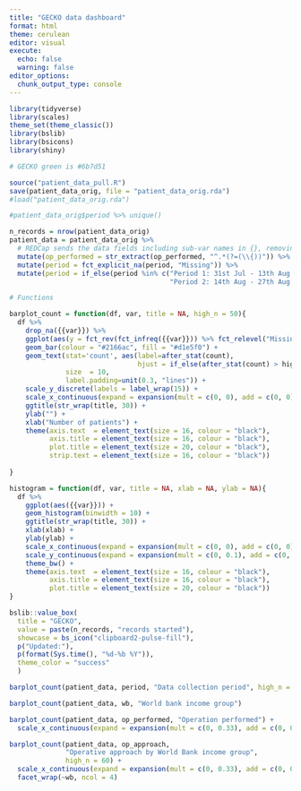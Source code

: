```yaml
---
title: "GECKO data dashboard"
format: html
theme: cerulean
editor: visual
execute:
  echo: false
  warning: false
editor_options: 
  chunk_output_type: console
---
```



```r
library(tidyverse)
library(scales)
theme_set(theme_classic())
library(bslib)
library(bsicons)
library(shiny)

# GECKO green is #6b7d51

source("patient_data_pull.R")
save(patient_data_orig, file = "patient_data_orig.rda")
#load("patient_data_orig.rda")

#patient_data_orig$period %>% unique()

n_records = nrow(patient_data_orig)
patient_data = patient_data_orig %>% 
  # REDCap sends the data fields including sub-var names in {}, removing here:
  mutate(op_performed = str_extract(op_performed, "^.*(?=(\\{))")) %>% 
  mutate(period = fct_explicit_na(period, "Missing")) %>% 
  mutate(period = if_else(period %in% c("Period 1: 31st Jul - 13th Aug 2023",
                                        "Period 2: 14th Aug - 27th Aug 2023"), period, "Missing"))

```

```r
# Functions

barplot_count = function(df, var, title = NA, high_n = 50){
  df %>% 
    drop_na({{var}}) %>% 
    ggplot(aes(y = fct_rev(fct_infreq({{var}})) %>% fct_relevel("Missing"))) +
    geom_bar(colour = "#2166ac", fill = "#d1e5f0") +
    geom_text(stat='count', aes(label=after_stat(count),
                                hjust = if_else(after_stat(count) > high_n, 1, 0)),
              size  = 10,
              label.padding=unit(0.3, "lines")) +
    scale_y_discrete(labels = label_wrap(15)) +
    scale_x_continuous(expand = expansion(mult = c(0, 0), add = c(0, 0))) +
    ggtitle(str_wrap(title, 30)) +
    ylab("") +
    xlab("Number of patients") +
    theme(axis.text  = element_text(size = 16, colour = "black"),
          axis.title = element_text(size = 16, colour = "black"),
          plot.title = element_text(size = 20, colour = "black"),
          strip.text = element_text(size = 16, colour = "black"))
  
}

histogram = function(df, var, title = NA, xlab = NA, ylab = NA){
  df %>% 
    ggplot(aes({{var}})) +
    geom_histogram(binwidth = 10) +
    ggtitle(str_wrap(title, 30)) +
    xlab(xlab) +
    ylab(ylab) +
    scale_x_continuous(expand = expansion(mult = c(0, 0), add = c(0, 0))) +
    scale_y_continuous(expand = expansion(mult = c(0, 0.1), add = c(0, 0))) +
    theme_bw() +
    theme(axis.text  = element_text(size = 16, colour = "black"),
          axis.title = element_text(size = 16, colour = "black"),
          plot.title = element_text(size = 20, colour = "black"))
}

```

::: {layout-ncol=1}

```r
bslib::value_box(
  title = "GECKO",
  value = paste(n_records, "records started"),
  showcase = bs_icon("clipboard2-pulse-fill"),
  p("Updated:"),
  p(format(Sys.time(), "%d-%b %Y")),
  theme_color = "success"
  )
```

:::
::: {layout-ncol=2}

```r
barplot_count(patient_data, period, "Data collection period", high_n = 100)
```

```r
barplot_count(patient_data, wb, "World bank income group")
```

```r
barplot_count(patient_data, op_performed, "Operation performed") +
  scale_x_continuous(expand = expansion(mult = c(0, 0.33), add = c(0, 0)))
```

:::

::: {layout-ncol=1}
```r
barplot_count(patient_data, op_approach,
              "Operative approach by World Bank income group",
              high_n = 60) +
  scale_x_continuous(expand = expansion(mult = c(0, 0.33), add = c(0, 0))) +
  facet_wrap(~wb, ncol = 4)
```


:::
